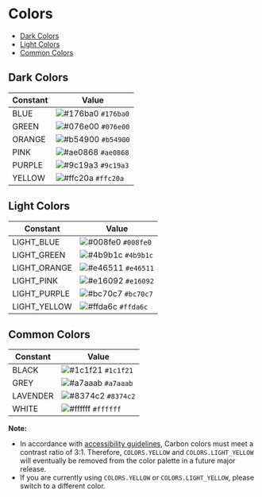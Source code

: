 # Colors

-   [Dark Colors](#dark-colors)
-   [Light Colors](#light-colors)
-   [Common Colors](#common-colors)

## Dark Colors

| Constant | Value                                                              |
| -------- | ------------------------------------------------------------------ |
| BLUE     | ![#176ba0](https://placehold.it/15/176ba0/000000?text=+) `#176ba0` |
| GREEN    | ![#076e00](https://placehold.it/15/076e00/000000?text=+) `#076e00` |
| ORANGE   | ![#b54900](https://placehold.it/15/b54900/000000?text=+) `#b54900` |
| PINK     | ![#ae0868](https://placehold.it/15/ae0868/000000?text=+) `#ae0868` |
| PURPLE   | ![#9c19a3](https://placehold.it/15/9c19a3/000000?text=+) `#9c19a3` |
| YELLOW   | ![#ffc20a](https://placehold.it/15/ffc20a/000000?text=+) `#ffc20a` |

## Light Colors

| Constant     | Value                                                              |
| ------------ | ------------------------------------------------------------------ |
| LIGHT_BLUE   | ![#008fe0](https://placehold.it/15/008fe0/000000?text=+) `#008fe0` |
| LIGHT_GREEN  | ![#4b9b1c](https://placehold.it/15/4b9b1c/000000?text=+) `#4b9b1c` |
| LIGHT_ORANGE | ![#e46511](https://placehold.it/15/e46511/000000?text=+) `#e46511` |
| LIGHT_PINK   | ![#e16092](https://placehold.it/15/e16092/000000?text=+) `#e16092` |
| LIGHT_PURPLE | ![#bc70c7](https://placehold.it/15/bc70c7/000000?text=+) `#bc70c7` |
| LIGHT_YELLOW | ![#ffda6c](https://placehold.it/15/ffda6c/000000?text=+) `#ffda6c` |

## Common Colors

| Constant | Value                                                              |
| -------- | ------------------------------------------------------------------ |
| BLACK    | ![#1c1f21](https://placehold.it/15/1c1f21/000000?text=+) `#1c1f21` |
| GREY     | ![#a7aaab](https://placehold.it/15/a7aaab/000000?text=+) `#a7aaab` |
| LAVENDER | ![#8374c2](https://placehold.it/15/8374c2/000000?text=+) `#8374c2` |
| WHITE    | ![#ffffff](https://placehold.it/15/ffffff/000000?text=+) `#ffffff` |

**Note:**

-   In accordance with [accessibility guidelines](https://www.w3.org/WAI/WCAG21/Understanding/non-text-contrast.html), Carbon colors must meet a contrast ratio of 3:1. Therefore, `COLORS.YELLOW` and `COLORS.LIGHT_YELLOW` will eventually be removed from the color palette in a future major release.
-   If you are currently using `COLORS.YELLOW` or `COLORS.LIGHT_YELLOW`, please switch to a different color.